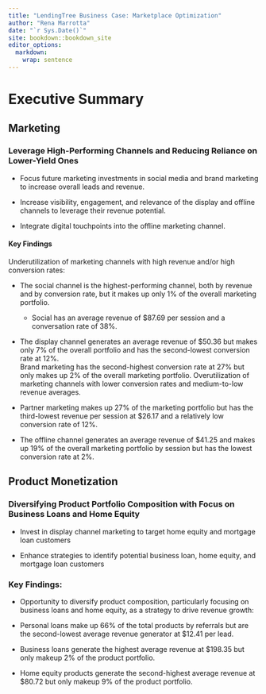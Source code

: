 ```yaml
---
title: "LendingTree Business Case: Marketplace Optimization"
author: "Rena Marrotta"
date: "`r Sys.Date()`"
site: bookdown::bookdown_site
editor_options: 
  markdown: 
    wrap: sentence
---
```


# Executive Summary

## **Marketing**

### **Leverage High-Performing Channels and Reducing Reliance on Lower-Yield Ones**

-   Focus future marketing investments in social media and brand marketing to increase overall leads and revenue.

-   Increase visibility, engagement, and relevance of the display and offline channels to leverage their revenue potential.

-   Integrate digital touchpoints into the offline marketing channel.

#### **Key Findings**

Underutilization of marketing channels with high revenue and/or high conversion rates:

-   The social channel is the highest-performing channel, both by revenue and by conversion rate, but it makes up only 1% of the overall marketing portfolio.

    -   Social has an average revenue of \$87.69 per session and a conversation rate of 38%.

-   The display channel generates an average revenue of \$50.36 but makes only 7% of the overall portfolio and has the second-lowest conversion rate at 12%.\
    Brand marketing has the second-highest conversion rate at 27% but only makes up 2% of the overall marketing portfolio.
    Overutilization of marketing channels with lower conversion rates and medium-to-low revenue averages.

-   Partner marketing makes up 27% of the marketing portfolio but has the third-lowest revenue per session at \$26.17 and a relatively low conversion rate of 12%.

-   The offline channel generates an average revenue of \$41.25 and makes up 19% of the overall marketing portfolio by session but has the lowest conversion rate at 2%.

## **Product Monetization**

### **Diversifying Product Portfolio Composition with Focus on Business Loans and Home Equity**

-   Invest in display channel marketing to target home equity and mortgage loan customers

-   Enhance strategies to identify potential business loan, home equity, and mortgage loan customers

### **Key Findings:**

-   Opportunity to diversify product composition, particularly focusing on business loans and home equity, as a strategy to drive revenue growth:

-   Personal loans make up 66% of the total products by referrals but are the second-lowest average revenue generator at \$12.41 per lead.

-   Business loans generate the highest average revenue at \$198.35 but only makeup 2% of the product portfolio.

-   Home equity products generate the second-highest average revenue at \$80.72 but only makeup 9% of the product portfolio.

